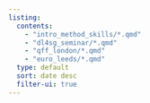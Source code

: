 ```yaml
---
listing: 
  contents: 
    - "intro_method_skills/*.qmd"
    - "dl4sg_seminar/*.qmd"
    - "qff_london/*.qmd"
    - "euro_leeds/*.qmd"
  type: default
  sort: date desc
  filter-ui: true
---
```

